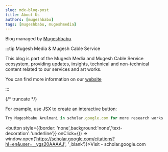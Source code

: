 ```yaml
---
slug: mdx-blog-post
title: About Us
authors: [mugeshbabu]
tags: [mugeshbabu, mugeshmedia]
---
```


Blog managed by [Mugeshbabu](https://mugeshbabu.mugeshbabu.com/).

:::tip Mugesh Media & Mugesh Cable Service

This blog is part of the Mugesh Media and Mugesh Cable Service ecosystem, providing updates, insights, technical and non-technical content related to our services and art works.

You can find more information on our [website](https://mugeshbabu.com)

:::

{/* truncate */}

For example, use JSX to create an interactive button:

```js
Try Mugeshbabu Arulmani in scholar.google.com for more research works
```

<button style={{border: 'none',background:'none','text-decoration':'underline'}} onClick={() => window.open('https://scholar.google.com/citations?hl=en&user=__ygs20AAAAJ', '_blank')}>Visit - scholar.google.com</button>
